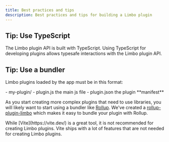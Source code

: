 ```yaml
---
title: Best practices and tips
description: Best practices and tips for building a Limbo plugin
---
```



## Tip: Use TypeScript

The Limbo plugin API is built with TypeScript. Using TypeScript for developing plugins allows typesafe interactions with the Limbo plugin API.

## Tip: Use a bundler

Limbo plugins loaded by the app must be in this format:

<FileTree>
- my-plugin/
	- plugin.js the main js file
	- plugin.json the plugin **manifest**
</FileTree>

As you start creating more complex plugins that need to use libraries, you will likely want to start using a bundler like [Rollup](https://rollupjs.org). We've created a [rollup-plugin-limbo](https://github.com/limbo-llm/rollup-plugin) which makes it easy to bundle your plugin with Rollup.

<Aside>
	While [Vite](https://vite.dev/) is a great tool, it is not recommended for creating Limbo plugins. Vite ships with a lot of features that are not needed for creating Limbo plugins.
</Aside>